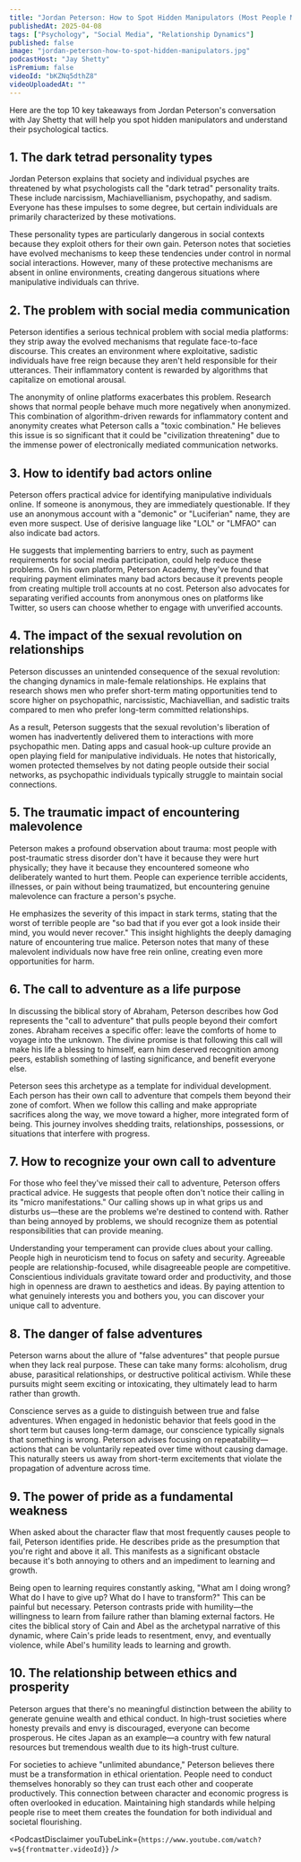 ```yaml
---
title: "Jordan Peterson: How to Spot Hidden Manipulators (Most People Miss These Signs) ‪@JordanBPeterson‬"
publishedAt: 2025-04-08
tags: ["Psychology", "Social Media", "Relationship Dynamics"]
published: false
image: "jordan-peterson-how-to-spot-hidden-manipulators.jpg"
podcastHost: "Jay Shetty"
isPremium: false
videoId: "bKZNq5dthZ8"
videoUploadedAt: ""
---
```



<PodcastSummaryPageLayout frontmatter={frontmatter}>

Here are the top 10 key takeaways from Jordan Peterson's conversation with Jay Shetty that will help you spot hidden manipulators and understand their psychological tactics.

## 1. The dark tetrad personality types

Jordan Peterson explains that society and individual psyches are threatened by what psychologists call the "dark tetrad" personality traits. These include narcissism, Machiavellianism, psychopathy, and sadism. Everyone has these impulses to some degree, but certain individuals are primarily characterized by these motivations.

These personality types are particularly dangerous in social contexts because they exploit others for their own gain. Peterson notes that societies have evolved mechanisms to keep these tendencies under control in normal social interactions. However, many of these protective mechanisms are absent in online environments, creating dangerous situations where manipulative individuals can thrive.

## 2. The problem with social media communication

Peterson identifies a serious technical problem with social media platforms: they strip away the evolved mechanisms that regulate face-to-face discourse. This creates an environment where exploitative, sadistic individuals have free reign because they aren't held responsible for their utterances. Their inflammatory content is rewarded by algorithms that capitalize on emotional arousal.

The anonymity of online platforms exacerbates this problem. Research shows that normal people behave much more negatively when anonymized. This combination of algorithm-driven rewards for inflammatory content and anonymity creates what Peterson calls a "toxic combination." He believes this issue is so significant that it could be "civilization threatening" due to the immense power of electronically mediated communication networks.

## 3. How to identify bad actors online

Peterson offers practical advice for identifying manipulative individuals online. If someone is anonymous, they are immediately questionable. If they use an anonymous account with a "demonic" or "Luciferian" name, they are even more suspect. Use of derisive language like "LOL" or "LMFAO" can also indicate bad actors.

He suggests that implementing barriers to entry, such as payment requirements for social media participation, could help reduce these problems. On his own platform, Peterson Academy, they've found that requiring payment eliminates many bad actors because it prevents people from creating multiple troll accounts at no cost. Peterson also advocates for separating verified accounts from anonymous ones on platforms like Twitter, so users can choose whether to engage with unverified accounts.

## 4. The impact of the sexual revolution on relationships

Peterson discusses an unintended consequence of the sexual revolution: the changing dynamics in male-female relationships. He explains that research shows men who prefer short-term mating opportunities tend to score higher on psychopathic, narcissistic, Machiavellian, and sadistic traits compared to men who prefer long-term committed relationships.

As a result, Peterson suggests that the sexual revolution's liberation of women has inadvertently delivered them to interactions with more psychopathic men. Dating apps and casual hook-up culture provide an open playing field for manipulative individuals. He notes that historically, women protected themselves by not dating people outside their social networks, as psychopathic individuals typically struggle to maintain social connections.

## 5. The traumatic impact of encountering malevolence

Peterson makes a profound observation about trauma: most people with post-traumatic stress disorder don't have it because they were hurt physically; they have it because they encountered someone who deliberately wanted to hurt them. People can experience terrible accidents, illnesses, or pain without being traumatized, but encountering genuine malevolence can fracture a person's psyche.

He emphasizes the severity of this impact in stark terms, stating that the worst of terrible people are "so bad that if you ever got a look inside their mind, you would never recover." This insight highlights the deeply damaging nature of encountering true malice. Peterson notes that many of these malevolent individuals now have free rein online, creating even more opportunities for harm.

## 6. The call to adventure as a life purpose

In discussing the biblical story of Abraham, Peterson describes how God represents the "call to adventure" that pulls people beyond their comfort zones. Abraham receives a specific offer: leave the comforts of home to voyage into the unknown. The divine promise is that following this call will make his life a blessing to himself, earn him deserved recognition among peers, establish something of lasting significance, and benefit everyone else.

Peterson sees this archetype as a template for individual development. Each person has their own call to adventure that compels them beyond their zone of comfort. When we follow this calling and make appropriate sacrifices along the way, we move toward a higher, more integrated form of being. This journey involves shedding traits, relationships, possessions, or situations that interfere with progress.

## 7. How to recognize your own call to adventure

For those who feel they've missed their call to adventure, Peterson offers practical advice. He suggests that people often don't notice their calling in its "micro manifestations." Our calling shows up in what grips us and disturbs us—these are the problems we're destined to contend with. Rather than being annoyed by problems, we should recognize them as potential responsibilities that can provide meaning.

Understanding your temperament can provide clues about your calling. People high in neuroticism tend to focus on safety and security. Agreeable people are relationship-focused, while disagreeable people are competitive. Conscientious individuals gravitate toward order and productivity, and those high in openness are drawn to aesthetics and ideas. By paying attention to what genuinely interests you and bothers you, you can discover your unique call to adventure.

## 8. The danger of false adventures

Peterson warns about the allure of "false adventures" that people pursue when they lack real purpose. These can take many forms: alcoholism, drug abuse, parasitical relationships, or destructive political activism. While these pursuits might seem exciting or intoxicating, they ultimately lead to harm rather than growth.

Conscience serves as a guide to distinguish between true and false adventures. When engaged in hedonistic behavior that feels good in the short term but causes long-term damage, our conscience typically signals that something is wrong. Peterson advises focusing on repeatability—actions that can be voluntarily repeated over time without causing damage. This naturally steers us away from short-term excitements that violate the propagation of adventure across time.

## 9. The power of pride as a fundamental weakness

When asked about the character flaw that most frequently causes people to fail, Peterson identifies pride. He describes pride as the presumption that you're right and above it all. This manifests as a significant obstacle because it's both annoying to others and an impediment to learning and growth.

Being open to learning requires constantly asking, "What am I doing wrong? What do I have to give up? What do I have to transform?" This can be painful but necessary. Peterson contrasts pride with humility—the willingness to learn from failure rather than blaming external factors. He cites the biblical story of Cain and Abel as the archetypal narrative of this dynamic, where Cain's pride leads to resentment, envy, and eventually violence, while Abel's humility leads to learning and growth.

## 10. The relationship between ethics and prosperity

Peterson argues that there's no meaningful distinction between the ability to generate genuine wealth and ethical conduct. In high-trust societies where honesty prevails and envy is discouraged, everyone can become prosperous. He cites Japan as an example—a country with few natural resources but tremendous wealth due to its high-trust culture.

For societies to achieve "unlimited abundance," Peterson believes there must be a transformation in ethical orientation. People need to conduct themselves honorably so they can trust each other and cooperate productively. This connection between character and economic progress is often overlooked in education. Maintaining high standards while helping people rise to meet them creates the foundation for both individual and societal flourishing.

<PodcastDisclaimer
  youTubeLink={`https://www.youtube.com/watch?v=${frontmatter.videoId}`}
/>

</PodcastSummaryPageLayout>
